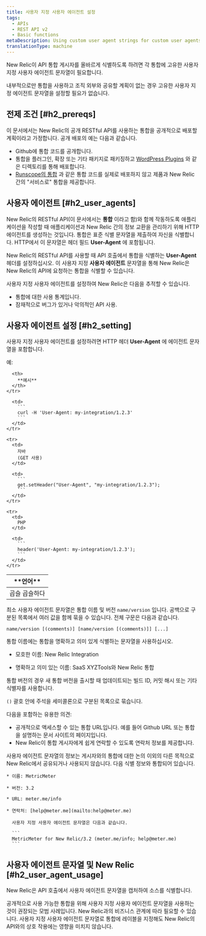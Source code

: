 ```yaml
---
title: 사용자 지정 사용자 에이전트 설정
tags:
  - APIs
  - REST API v2
  - Basic functions
metaDescription: Using custom user agent strings for custom user agents that interact with the New Relic API is a recommended best practice.
translationType: machine
---
```


New Relic이 API 통합 게시자를 올바르게 식별하도록 하려면 각 통합에 고유한 사용자 지정 사용자 에이전트 문자열이 필요합니다.

내부적으로만 통합을 사용하고 조직 외부와 공유할 계획이 없는 경우 고유한 사용자 지정 에이전트 문자열을 설정할 필요가 없습니다.

## 전제 조건 [#h2_prereqs]

이 문서에서는 New Relic의 공개 RESTful API를 사용하는 통합을 공개적으로 배포할 계획이라고 가정합니다. 공개 배포의 예는 다음과 같습니다.

* Github에 통합 코드를 공개합니다.
* 통합을 플러그인, 확장 또는 기타 패키지로 패키징하고 [WordPress Plugins](https://wordpress.org/plugins/) 와 같은 디렉토리를 통해 배포합니다.
* [Runscope의 통합](https://www.runscope.com/docs/api-testing/newrelic#connecting) 과 같은 통합 코드를 실제로 배포하지 않고 제품과 New Relic 간의 "서비스로" 통합을 제공합니다.

## 사용자 에이전트 [#h2_user_agents]

New Relic의 RESTful API(이 문서에서는 **통합** 이라고 함)와 함께 작동하도록 애플리케이션을 작성할 때 애플리케이션과 New Relic 간의 정보 교환을 관리하기 위해 HTTP 에이전트를 생성하는 것입니다. 통합은 표준 식별 문자열을 제출하여 자신을 식별합니다. HTTP에서 이 문자열은 헤더 필드 **User-Agent** 에 포함됩니다.

New Relic의 RESTful API를 사용할 때 API 호출에서 통합을 식별하는 **User-Agent** 헤더를 설정하십시오. 이 사용자 지정 **사용자 에이전트** 문자열을 통해 New Relic은 New Relic의 API에 요청하는 통합을 식별할 수 있습니다.

사용자 지정 사용자 에이전트를 설정하여 New Relic은 다음을 추적할 수 있습니다.

* 통합에 대한 사용 통계입니다.
* 잠재적으로 버그가 있거나 악의적인 API 사용.

## 사용자 에이전트 설정 [#h2_setting]

사용자 지정 사용자 에이전트를 설정하려면 HTTP 헤더 **User-Agent** 에 에이전트 문자열을 포함합니다.

예:

<table>
  <thead>
    <tr>
      <th width={125}>
        **언어**
      </th>

      <th>
        **예시**
      </th>
    </tr>
  </thead>

  <tbody>
    <tr>
      <td>
        곱슬 곱슬하다
      </td>

      <td>
        ```
        curl -H 'User-Agent: my-integration/1.2.3'
        ```
      </td>
    </tr>

    <tr>
      <td>
        자바  
        (GET 사용)
      </td>

      <td>
        ```
        get.setHeader("User-Agent", "my-integration/1.2.3");
        ```
      </td>
    </tr>

    <tr>
      <td>
        PHP
      </td>

      <td>
        ```
        header('User-Agent: my-integration/1.2.3');
        ```
      </td>
    </tr>
  </tbody>
</table>

최소 사용자 에이전트 문자열은 통합 이름 및 버전 `name/version` 입니다. 공백으로 구분된 목록에서 여러 값을 함께 묶을 수 있습니다. 전체 구문은 다음과 같습니다.

```
name/version [(comments)] [name/version [(comments)]] [...]​
```

통합 이름에는 통합을 명확하고 의미 있게 식별하는 문자열을 사용하십시오.

* <Icon name="fe-x"/>

  모호한 이름: New Relic Integration

* <Icon name="fe-check"/>

  명확하고 의미 있는 이름: SaaS XYZTools와 New Relic 통합

통합 버전의 경우 새 통합 버전을 출시할 때 업데이트되는 빌드 ID, 커밋 해시 또는 기타 식별자를 사용합니다.

`()` 괄호 안에 주석을 세미콜론으로 구분된 목록으로 묶습니다.

다음을 포함하는 유용한 의견:

* 공개적으로 액세스할 수 있는 통합 URL입니다. 예를 들어 Github URL 또는 통합을 설명하는 문서 사이트의 페이지입니다.
* New Relic이 통합 게시자에게 쉽게 연락할 수 있도록 연락처 정보를 제공합니다.

<Callout variant="tip">
  사용자 에이전트 문자열의 정보는 게시자와의 통합에 대한 논의 이외의 다른 목적으로 New Relic에서 공유되거나 사용되지 않습니다.
</Callout>

<CollapserGroup>
  <Collapser title="통합을 위한 사용자 지정 사용자 에이전트 설정">
    다음 식별 정보와 통합되어 있습니다.

    * 이름: MetricMeter

    * 버전: 3.2

    * URL: meter.me/info

    * 연락처: [help@meter.me](mailto:help@meter.me)

      사용자 지정 사용자 에이전트 문자열은 다음과 같습니다.

      ```
      MetricMeter for New Relic/3.2 (meter.me/info; help​@​meter.me)
      ```
  </Collapser>
</CollapserGroup>

## 사용자 에이전트 문자열 및 New Relic [#h2_user_agent_usage]

New Relic은 API 호출에서 사용자 에이전트 문자열을 캡처하여 소스를 식별합니다.

공개적으로 사용 가능한 통합을 위해 사용자 지정 사용자 에이전트 문자열을 사용하는 것이 권장되는 모범 사례입니다. New Relic과의 비즈니스 관계에 따라 필요할 수 있습니다. 사용자 지정 사용자 에이전트 문자열로 통합에 레이블을 지정해도 New Relic의 API와의 상호 작용에는 영향을 미치지 않습니다.